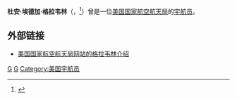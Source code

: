 {{宇航员信息框
| 姓名                  = 杜安·埃德加·格拉韦林
| 照片                  = Graveline-de.jpg
| 照片大小          = 215px 
| 标题                  = 美国国家航空航天局宇航员
| 状态                  = 已退役
| 国籍                  = {{flagicon|USA}} [[美国|美国]]
| 出生日期          = 1931年3月2日
| 出生地点          = {{USA}}[[佛蒙特州|佛蒙特州]][[紐波特_(佛蒙特州)|纽波特]]
| 去世日期    ={{Death date and age|2016|09|05|1931|03|02}}
| death_place =  {{USA}}[[佛羅里達州|佛羅里達州]]{{link-en|梅里特島|Merritt Island, Florida}}
| 之前职业          = 外科医生
| 选择                  = [[第四组宇航员|第四组宇航员]]
|}}

'''杜安·埃德加·格拉韦林'''（{{lang|en|'''Duane Edgar Graveline'''}}，{{bd|1931年|3月2日|2016年|9月5日|catIdx=G}}<ref>{{Cite web |url=http://www.collectspace.com/news/news-090616a-obituary-duane-graveline-astronaut.html |title=Duane 'Doc' Graveline, scientist-astronaut who resigned from NASA, dies at 85 |access-date=2016-09-06 |archive-date=2016-09-07 |archive-url=https://web.archive.org/web/20160907152917/http://www.collectspace.com/news/news-090616a-obituary-duane-graveline-astronaut.html |dead-url=no }}</ref>）曾是一位[[美国国家航空航天局|美国国家航空航天局]]的[[宇航员|宇航员]]。

==外部链接==
*{{En icon}}[https://web.archive.org/web/20160329160934/http://www.jsc.nasa.gov/Bios/htmlbios/graveline-de.html 美国国家航空航天局网站的格拉韦林介绍]

{{第四组宇航员}}
{{宇航员小作品}}

[[Category:第四组宇航员|G]]
[[Category:约翰斯·霍普金斯大学校友|G]]
[[Category:美国宇航员|Category:美国宇航员]]